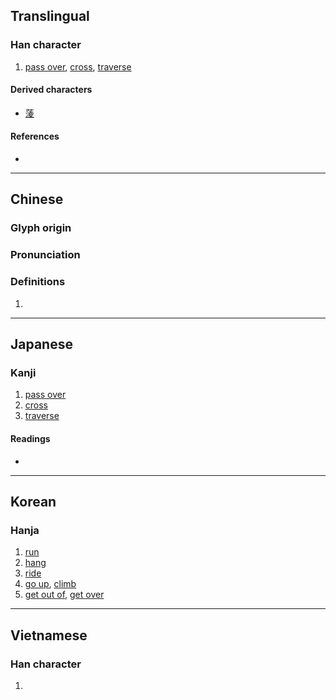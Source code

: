 {{character info/new}}
==Translingual==

===Han character===
{{Han char|rn=85|rad=水|as=08|sn=11|four=34147|canj=EGCE|ids=⿰氵夌}}

# [[pass over]], [[cross]], [[traverse]]

====Derived characters====
* [[蔆]]

====References====
* {{Han ref|kx=0631.010|dkj=17670|dj=1033.080|hdz=31640.060|uh=6DE9|ud=28137|bh=D5E6|bd=54758}}

----

==Chinese==
{{zh-forms}}

===Glyph origin===
{{Han etym}}

===Pronunciation===
{{zh-pron
|m=líng
|c=ling4
|h=pfs=
|md=
|mn=lêng
|w=
|mc=y
|oc=y
|cat=
}}

===Definitions===
{{zh-hanzi}}

# {{rfdef|lang=zh}}

----

==Japanese==

===Kanji===
{{ja-kanji|grade=|rs=水08}}

# [[pass over]]
# [[cross]]
# [[traverse]]

====Readings====
* {{ja-readings|on=[[りょう]] (ryō)|kun=[[のる]] (noru)}}

----

==Korean==

===Hanja===
{{ko-hanja|hangeul=[[릉]]>[[능]]|eumhun=|rv=reung>neung|mr=rŭng>nŭng|y=lung>nung}}

# [[run]]
# [[hang]]
# [[ride]]
# [[go up]], [[climb]]
# [[get out of]], [[get over]]

----

==Vietnamese==

===Han character===
{{vi-readings|rs=水08| hanviet = lâng}}

# {{defn|lang=vi|sort=水08}}